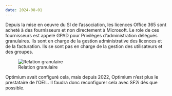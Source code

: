 ```yaml
---
date: 2024-08-01
---
```



Depuis la mise en oeuvre du SI de l'association, les licences Office 365 sont acheté à des fournisseurs et non directement à Microsoft. Le role de ces fournisseurs est appelé GPAD pour Privilèges d'administration délégués granulaires. Ils sont en charge de la gestion administrative des licences et de la facturation. Ils se sont pas en charge de la gestion des utilisateurs et des groupes. 



![Relation granulaire](../../_resources/GDAP.png)


Optimium avait configuré cela, mais depuis 2022, Optimium n'est plus le prestataire de l'OEIL. Il faudra donc reconfigurer cela avec SF2i dès que possible.